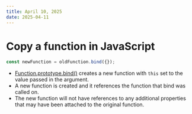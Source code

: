 ```yaml
---
title: April 10, 2025
date: 2025-04-11
---
```


# Copy a function in JavaScript

```js
const newFunction = oldFunction.bind({});
```

- [Function.prototype.bind()](https://developer.mozilla.org/en-US/docs/Web/JavaScript/Reference/Global_Objects/Function/bind) creates a new function with `this` set to the value passed in the argument. 
- A new function is created and it references the function that bind was called on.
- The new function will not have references to any additional properties that may have been attached to the original function.
